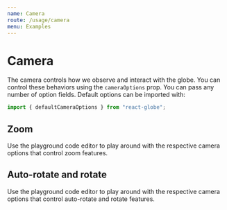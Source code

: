 ```yaml
---
name: Camera
route: /usage/camera
menu: Examples
---
```




# Camera

The camera controls how we observe and interact with the globe. You can control these behaviors using the `cameraOptions` prop. You can pass any number of option fields. Default options can be imported with:

```js
import { defaultCameraOptions } from "react-globe";
```

## Zoom

Use the playground code editor to play around with the respective camera options that control zoom features.

<Playground>
  <ReactGlobe
    cameraOptions={{
      enableZoom: true,
      distanceRadiusScale: 5,
      maxDistanceRadiusScale: 15,
      zoomSpeed: 2
    }}
  />
</Playground>

## Auto-rotate and rotate

Use the playground code editor to play around with the respective camera options that control auto-rotate and rotate features.

<Playground>
  <ReactGlobe
    cameraOptions={{
      autoRotateSpeed: 1,
      enableAutoRotate: true,
      enableRotate: true,
      maxPolarAngle: (Math.PI * 9) / 16,
      minPolarAngle: (Math.PI * 7) / 16,
      rotateSpeed: 0.5
    }}
  />
</Playground>
